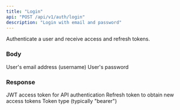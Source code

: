 ```yaml
---
title: "Login"
api: "POST /api/v1/auth/login"
description: "Login with email and password"
---
```


Authenticate a user and receive access and refresh tokens.

### Body

<ParamField body="username" type="string" required>
  User's email address (username)
</ParamField>

<ParamField body="password" type="string" required>
  User's password
</ParamField>

### Response

<ResponseField name="access_token" type="string">
  JWT access token for API authentication
</ResponseField>

<ResponseField name="refresh_token" type="string">
  Refresh token to obtain new access tokens
</ResponseField>

<ResponseField name="token_type" type="string">
  Token type (typically "bearer")
</ResponseField>
